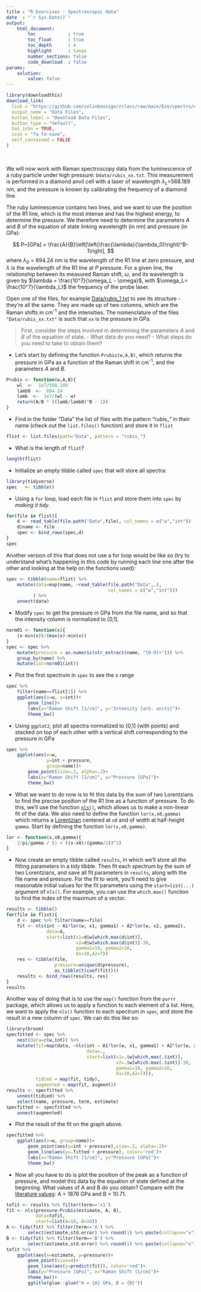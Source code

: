 ```yaml
---
title : "R Exercises - Spectroscopic data"
date  : "`r Sys.Date()`"
output: 
    html_document:
        toc            : true
        toc_float      : true
        toc_depth      : 4
        highlight      : tango
        number_sections: false
        code_download  : false
params: 
    solution:
        value: false
---
```


```r
library(downloadthis)
download_link(
  link = "https://github.com/colinbousige/rclass/raw/main/Exo/spectro/Archive.zip",
  output_name = "Data Files",
  button_label = "Download Data Files",
  button_type = "default",
  has_icon = TRUE,
  icon = "fa fa-save",
  self_contained = FALSE
)
```
<br>



We will now work with Raman spectroscopy data from the luminescence of a ruby particle under high pressure: `Ddata/rubis_xx.txt`. 
This measurement is performed in a diamond anvil cell with a laser of wavelength $\lambda_L$=568.189 nm, and the pressure is known by calibrating the frequency of a diamond line. 

The ruby luminescence contains two lines, and we want to use the position of the R1 line, which is the most intense and has the highest energy, to determine the pressure. We therefore need to determine the parameters $A$ and $B$ of the equation of state linking wavelength (in nm) and pressure (in GPa):

$$
P~[GPa] = \frac{A}{B}\left[\left(\frac{\lambda}{\lambda_0}\right)^B-1\right],
$$
where $\lambda_0$ = 694.24 nm is the wavelength of the R1 line at zero pressure, and $\lambda$ is the wavelength of the R1 line at $P$ pressure. 
For a given line, the relationship between its measured Raman shift, $\omega$, and its wavelength is given by $\lambda = \frac{10^7}{\omega_L - \omega}$, with $\omega_L= \frac{10^7}{\lambda_L}$ the frequency of the probe laser.

Open one of the files, for example [Data/rubis_1.txt](Data/rubis_1.txt) to see its structure - they're all the same. They are made up of two columns, which are the Raman shifts in cm^-1^ and the intensities. The nomenclature of the files `"Data/rubis_xx.txt"` is such that `xx` is the pressure in GPa.

> First, consider the steps involved in determining the parameters $A$ and $B$ of the equation of state. 
> - What data do you need? 
> - What steps do you need to take to obtain them?

- Let's start by defining the function `Prubis(w,A,B)`, which returns the pressure in GPa as a function of the Raman shift in cm^-1^, and the parameters $A$ and $B$. 

```r
Prubis <- function(w,A,B){
    wl  <-  1e7/568.189
    lamb0  <-  694.24
    lamb  <-  1e7/(wl - w)
    return(A/B * ((lamb/lamb0)^B - 1))
}
```

- Find in the folder "Data" the list of files with the pattern "rubis\_" in their name (check out the `list.files()` function) and store it in `flist`

```r
flist <- list.files(path="Data", pattern = "rubis_")
```

- What is the length of `flist`?

```r
length(flist)
```

- Initialize an empty tibble called `spec` that will store all spectra:

```r
library(tidyverse)
spec   <- tibble()
```

- Using a `for` loop, load each file in `flist` and store them into `spec` by *making it tidy*.

```r
for(file in flist){
    d <- read_table(file.path("Data",file), col_names = c("w","int"))
    d$name <- file
    spec <- bind_rows(spec,d)
}
spec
```

Another version of this that does not use a for loop would be like so (try to understand what's happening in this code by running each line one after the other and looking at the help on the functions used):

```r
spec <- tibble(name=flist) %>% 
    mutate(data=map(name, ~read_table(file.path("Data",.), 
                                      col_names = c("w","int")))
          ) %>% 
    unnest(data)
```

- Modify `spec` to get the pressure in GPa from the file name, and so that the intensity column is normalized to [0,1].

```r
norm01 <- function(x){
    (x-min(x))/(max(x)-min(x))
}
spec <- spec %>% 
    mutate(pressure = as.numeric(str_extract(name, "[0-9]+"))) %>% 
    group_by(name) %>% 
    mutate(int=norm01(int))
```

- Plot the first spectrum in `spec` to see the x range

```r
spec %>% 
    filter(name==flist[1]) %>%
    ggplot(aes(x=w, y=int))+
        geom_line()+
        labs(x="Raman Shift [1/cm]", y="Intensity [arb. units]")+
        theme_bw()
```

- Using `ggplot2`, plot all spectra normalized to [0,1] (with points) and stacked on top of each other with a vertical shift corresponding to the pressure in GPa

```r
spec %>% 
    ggplot(aes(x=w, 
               y=int + pressure,
               group=name))+
        geom_point(size=.2, alpha=.2)+
        labs(x="Raman Shift [1/cm]", y="Pressure [GPa]")+
        theme_bw()
```

- What we want to do now is to fit this data by the sum of two Lorentzians to find the precise position of the R1 line as a function of pressure. To do this, we'll use the function [`nls()`](https://www.rdocumentation.org/packages/stats/versions/3.6.2/topics/nls), which allows us to make a non-linear fit of the data. We also need to define the function `lor(x,x0,gamma)` which returns a [Lorentzian](https://fr.wikipedia.org/wiki/Fonction_lorentzienne) centered at `x0` and of width at half-height `gamma`. Start by defining the function `lor(x,x0,gamma)`.

```r
lor <- function(x,x0,gamma){
    2/pi/gamma / (1 + ((x-x0)/(gamma/2))^2)
}
```

- Now create an empty tibble called `results`, in which we'll store all the fitting parameters in a tidy tibble. Then fit each spectrum by the sum of two Lorentzians, and save all fit parameters in `results`, along with the file name and pressure. For the fit to work, you'll need to give reasonable initial values for the fit parameters using the `start=list(...)` argument of `nls()`. For example, you can use the `which.max()` function to find the index of the maximum of a vector.

```r
results <- tibble()
for(file in flist){
    d <- spec %>% filter(name==file)
    fit <- nls(int ~ A1*lor(w, x1, gamma1) + A2*lor(w, x2, gamma2), 
               data=d, 
               start=list(x1=d$w[which.max(d$int)], 
                          x2=d$w[which.max(d$int)]-30, 
                          gamma1=10, gamma2=10,
                          A1=10,A2=7))
    res <- tibble(file, 
                  pressure=unique(d$pressure),
                  as_tibble(t(coef(fit))))
    results <- bind_rows(results, res)
}
results
```

Another way of doing that is to use the `map()` function from the `purrr` package, which allows us to apply a function to each element of a list. Here, we want to apply the `nls()` function to each spectrum in `spec`, and store the result in a new column of `spec`. We can do this like so:

```r
library(broom)
specfitted <- spec %>% 
    nest(data=c(w,int)) %>% 
    mutate(fit=map(data, ~nls(int ~ A1*lor(w, x1, gamma1) + A2*lor(w, x2, gamma2), 
                              data=., 
                              start=list(x1=.$w[which.max(.$int)], 
                                         x2=.$w[which.max(.$int)]-30, 
                                         gamma1=10, gamma2=10,
                                         A1=10,A2=7))),
           tidied = map(fit, tidy),
           augmented = map(fit, augment))
results <- specfitted %>% 
    unnest(tidied) %>% 
    select(name, pressure, term, estimate)
specfitted <- specfitted %>% 
    unnest(augmented)
```

- Plot the result of the fit on the graph above. 

```r
specfitted %>% 
    ggplot(aes(x=w, group=name))+
        geom_point(aes(y=int + pressure),size=.2, alpha=.2)+
        geom_line(aes(y=.fitted + pressure), color='red')+
        labs(x="Raman Shift [1/cm]", y="Pressure [GPa]")+
        theme_bw()
```

- Now all you have to do is plot the position of the peak as a function of pressure, and model this data by the equation of state defined at the beginning. What values of A and B do you obtain? Compare with the [literature values](https://doi.org/10.1063/1.2135877): A = 1876 GPa and B = 10.71.

```r
tofit <- results %>% filter(term=='x1')
fit <- nls(pressure~Prubis(estimate, A, B), 
           data=tofit, 
           start=list(A=10, B=10))
A <- tidy(fit) %>% filter(term=='A') %>% 
        select(estimate,std.error) %>% round(1) %>% paste(collapse="±")
B <- tidy(fit) %>% filter(term=='B') %>% 
        select(estimate,std.error) %>% round(1) %>% paste(collapse="±")
tofit %>%  
    ggplot(aes(x=estimate, y=pressure))+
        geom_point(size=4)+
        geom_line(aes(y=predict(fit)), color='red')+
        labs(y="Pressure [GPa]", x="Raman Shift [1/cm]")+
        theme_bw()+
        ggtitle(glue::glue("A = {A} GPa, B = {B}"))
```

